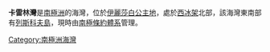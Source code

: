 {{coord|66|30|S|85|0|E|source:GNIS|display=title}}

'''卡雷林灣'''是[[南極洲|南極洲]]的海灣，位於[[伊麗莎白公主地|伊麗莎白公主地]]，處於[[西冰架|西冰架]]北部，該海灣東南部有[[列斯科夫島|列斯科夫島]]，現時由[[南極條約體系|南極條約體系]]管理。

{{Antarctica-geo-stub}}
[[Category:南極洲海灣|Category:南極洲海灣]]